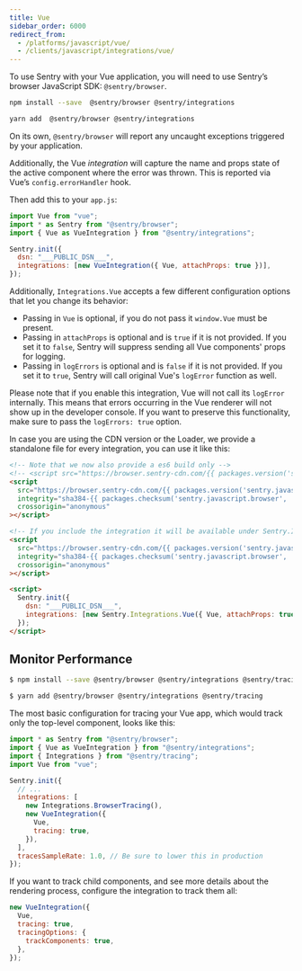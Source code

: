 ```yaml
---
title: Vue
sidebar_order: 6000
redirect_from:
  - /platforms/javascript/vue/
  - /clients/javascript/integrations/vue/
---
```


To use Sentry with your Vue application, you will need to use Sentry’s browser JavaScript SDK: `@sentry/browser`.

```bash {tabTitle:npm}
npm install --save  @sentry/browser @sentry/integrations
```

```bash {tabTitle:Yarn}
yarn add  @sentry/browser @sentry/integrations
```

On its own, `@sentry/browser` will report any uncaught exceptions triggered by your application.

Additionally, the Vue _integration_ will capture the name and props state of the active component where the error was thrown. This is reported via Vue’s `config.errorHandler` hook.

Then add this to your `app.js`:

```javascript
import Vue from "vue";
import * as Sentry from "@sentry/browser";
import { Vue as VueIntegration } from "@sentry/integrations";

Sentry.init({
  dsn: "___PUBLIC_DSN___",
  integrations: [new VueIntegration({ Vue, attachProps: true })],
});
```

Additionally, `Integrations.Vue` accepts a few different configuration options that let you change its behavior:

- Passing in `Vue` is optional, if you do not pass it `window.Vue` must be present.
- Passing in `attachProps` is optional and is `true` if it is not provided. If you set it to `false`, Sentry will suppress sending all Vue components' props for logging.
- Passing in `logErrors` is optional and is `false` if it is not provided. If you set it to `true`, Sentry will call original Vue's `logError` function as well.

<Alert level="warning" title="Vue Error Handling"><markdown>

Please note that if you enable this integration, Vue will not call its `logError` internally. This means that errors occurring in the Vue renderer will not show up in the developer console.
If you want to preserve this functionality, make sure to pass the `logErrors: true` option.

</markdown></Alert>

In case you are using the CDN version or the Loader, we provide a standalone file for every integration, you can use it
like this:

```html
<!-- Note that we now also provide a es6 build only -->
<!-- <script src="https://browser.sentry-cdn.com/{{ packages.version('sentry.javascript.browser') }}/bundle.es6.min.js" integrity="sha384-{{ packages.checksum('sentry.javascript.browser', 'bundle.es6.min.js', 'sha384-base64') }}" crossorigin="anonymous"></script> -->
<script
  src="https://browser.sentry-cdn.com/{{ packages.version('sentry.javascript.browser') }}/bundle.min.js"
  integrity="sha384-{{ packages.checksum('sentry.javascript.browser', 'bundle.min.js', 'sha384-base64') }}"
  crossorigin="anonymous"
></script>

<!-- If you include the integration it will be available under Sentry.Integrations.Vue -->
<script
  src="https://browser.sentry-cdn.com/{{ packages.version('sentry.javascript.browser') }}/vue.min.js"
  integrity="sha384-{{ packages.checksum('sentry.javascript.browser', 'vue.min.js', 'sha384-base64') }}"
  crossorigin="anonymous"
></script>

<script>
  Sentry.init({
    dsn: "___PUBLIC_DSN___",
    integrations: [new Sentry.Integrations.Vue({ Vue, attachProps: true })],
  });
</script>
```

## Monitor Performance

```bash {tabTitle:npm}
$ npm install --save @sentry/browser @sentry/integrations @sentry/tracing
```

```bash {tabTitle:Yarn}
$ yarn add @sentry/browser @sentry/integrations @sentry/tracing
```

The most basic configuration for tracing your Vue app, which would track only the top-level component, looks like this:

```js
import * as Sentry from "@sentry/browser";
import { Vue as VueIntegration } from "@sentry/integrations";
import { Integrations } from "@sentry/tracing";
import Vue from "vue";

Sentry.init({
  // ...
  integrations: [
    new Integrations.BrowserTracing(),
    new VueIntegration({
      Vue,
      tracing: true,
    }),
  ],
  tracesSampleRate: 1.0, // Be sure to lower this in production
});
```

If you want to track child components, and see more details about the rendering process, configure the integration to track them all:

```js
new VueIntegration({
  Vue,
  tracing: true,
  tracingOptions: {
    trackComponents: true,
  },
});
```
